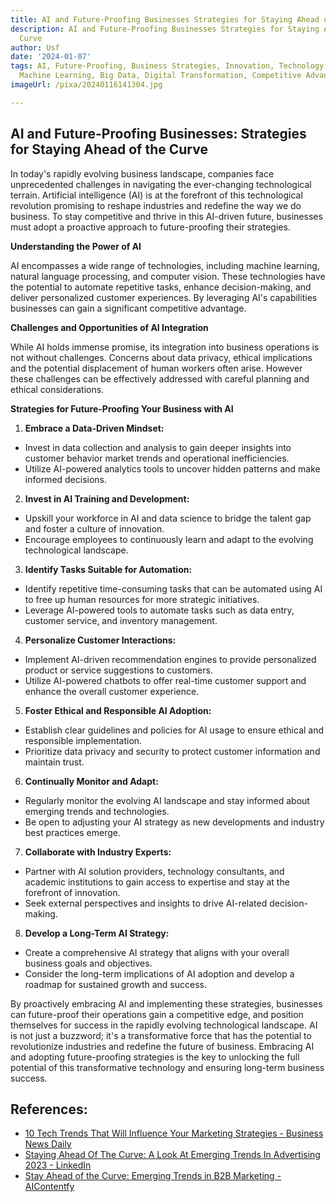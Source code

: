```yaml
---
title: AI and Future-Proofing Businesses Strategies for Staying Ahead of the Curve
description: AI and Future-Proofing Businesses Strategies for Staying Ahead of the
  Curve
author: Usf
date: '2024-01-07'
tags: AI, Future-Proofing, Business Strategies, Innovation, Technology, Automation,
  Machine Learning, Big Data, Digital Transformation, Competitive Advantage
imageUrl: /pixa/20240116141304.jpg

---
```

## AI and Future-Proofing Businesses: Strategies for Staying Ahead of the Curve

In  today's rapidly evolving business landscape,  companies face unprecedented challenges in navigating the ever-changing technological terrain. Artificial intelligence (AI) is at the forefront of this technological  revolution promising to reshape  industries and redefine  the way we do business. To stay competitive and thrive in this AI-driven future, businesses must adopt a proactive  approach to future-proofing  their strategies.

**Understanding the Power of AI**

AI encompasses a wide range of technologies, including machine learning, natural language processing, and computer vision. These  technologies have the potential to automate repetitive tasks, enhance  decision-making, and deliver  personalized  customer experiences. By leveraging AI's capabilities businesses can gain a significant competitive advantage.

**Challenges and Opportunities  of AI Integration**

While AI holds immense promise, its integration into business operations is not without  challenges.  Concerns about data privacy, ethical implications and the potential displacement of human workers often arise. However these challenges can be  effectively addressed with careful planning and ethical considerations.

**Strategies for  Future-Proofing Your Business with AI**

1. **Embrace a Data-Driven Mindset:**

- Invest in data collection and analysis to gain deeper insights into customer behavior market trends  and operational inefficiencies.
- Utilize AI-powered analytics tools to uncover  hidden patterns and make informed decisions.

2. **Invest in AI Training and Development:**

- Upskill  your workforce in  AI and data science to bridge the talent gap and foster a  culture of innovation.
- Encourage employees to continuously  learn and adapt to the evolving technological landscape.

3. **Identify Tasks Suitable for  Automation:**

-  Identify repetitive time-consuming tasks that can be automated using AI to free up human resources for  more  strategic initiatives.
- Leverage AI-powered tools to automate tasks such as  data entry, customer service, and inventory management.

4. **Personalize Customer Interactions:**

- Implement AI-driven recommendation engines to provide personalized product or service suggestions to customers.
- Utilize AI-powered chatbots  to  offer real-time customer support and enhance the overall customer experience.

5. **Foster  Ethical  and Responsible AI Adoption:**

- Establish clear guidelines and policies for AI  usage to ensure ethical and responsible implementation.
-  Prioritize data privacy  and security  to protect customer information and maintain trust.

6. **Continually Monitor and Adapt:**

- Regularly  monitor the evolving  AI landscape and stay informed about emerging trends and technologies.
- Be open to adjusting your  AI strategy as new  developments and  industry best practices emerge.

7. **Collaborate with Industry Experts:**

- Partner with AI solution providers, technology consultants, and academic institutions to gain access to expertise and stay at the forefront of innovation.
- Seek external perspectives and insights to drive AI-related decision-making.

8. **Develop a Long-Term AI Strategy:**

- Create  a comprehensive AI strategy  that aligns with your overall business goals and  objectives.
- Consider the long-term  implications of AI adoption and develop a roadmap for sustained growth and success.

By proactively embracing AI  and  implementing these strategies, businesses can future-proof their operations gain a competitive edge, and position themselves for success in the rapidly evolving  technological landscape. AI is not just a buzzword; it's a transformative force that has the  potential to revolutionize industries and redefine  the  future of business. Embracing AI and adopting future-proofing strategies is  the key to unlocking the full potential of this transformative technology and ensuring long-term business success.

## References:
- [10 Tech Trends That Will Influence Your Marketing Strategies - Business News Daily](https://www.businessnewsdaily.com/8564-future-of-marketing.html)
- [Staying Ahead Of The Curve: A Look At Emerging Trends In Advertising 2023 - LinkedIn](https://www.linkedin.com/pulse/staying-ahead-curve-look-emerging-trends-advertising-2023?trk=pulse-article_more-articles_related-content-card)
- [Stay Ahead of the Curve: Emerging Trends in B2B Marketing - AIContentfy](https://aicontentfy.com/en/blog/stay-ahead-of-curve-emerging-trends-in-marketing)
